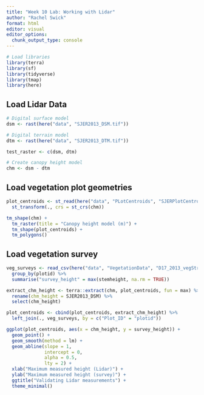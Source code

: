 ```yaml
---
title: "Week 10 Lab: Working with Lidar"
author: "Rachel Swick"
format: html
editor: visual
editor_options: 
  chunk_output_type: console
---
```


```r
# Load libraries
library(terra)
library(sf)
library(tidyverse)
library(tmap)
library(here)
```

## Load Lidar Data

```r
# Digital surface model
dsm <- rast(here("data", "SJER2013_DSM.tif"))

# Digital terrain model
dtm <- rast(here("data", "SJER2013_DTM.tif"))

test_raster <- c(dsm, dtm)

# Create canopy height model
chm <- dsm - dtm
```

## Load vegetation plot geometries 

```r
plot_centroids <- st_read(here("data", "PLotCentroids", "SJERPlotCentroids_Buffer.shp")) %>% 
  st_transform(., crs = st_crs(chm))
```

```r
tm_shape(chm) +
  tm_raster(title = "Canopy height model (m)") +
  tm_shape(plot_centroids) +
  tm_polygons()
```

## Load vegetation survey

```r
veg_surveys <- read_csv(here("data", "VegetationData", "D17_2013_vegStr.csv")) %>% 
  group_by(plotid) %>% 
  summarise("survey_height" = max(stemheight, na.rm = TRUE))
```

```r
extract_chm_height <- terra::extract(chm, plot_centroids, fun = max) %>% 
  rename(chm_height = SJER2013_DSM) %>% 
  select(chm_height)

plot_centroids <- cbind(plot_centroids, extract_chm_height) %>% 
  left_join(., veg_surveys, by = c("Plot_ID" = "plotid"))
```

```r
ggplot(plot_centroids, aes(x = chm_height, y = survey_height)) +
  geom_point() +
  geom_smooth(method = lm) +
  geom_abline(slope = 1, 
              intercept = 0, 
              alpha = 0.5, 
              lty = 2) +
  xlab("Maximum measured height (Lidar)") +
  ylab("Maximum measured height (survey)") +
  ggtitle("Validating Lidar measurements") +
  theme_minimal()
```


















